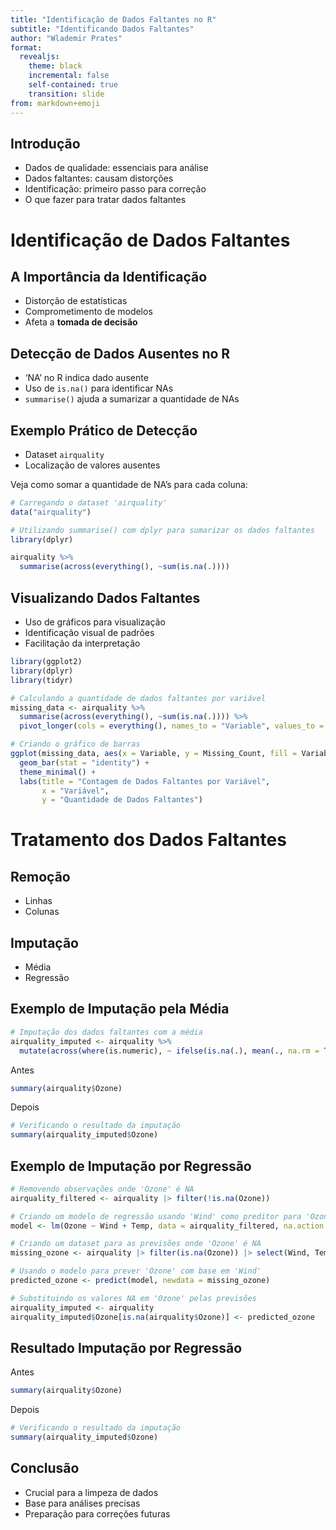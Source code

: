 ```yaml
---
title: "Identificação de Dados Faltantes no R"
subtitle: "Identificando Dados Faltantes"
author: "Wlademir Prates"
format:
  revealjs: 
    theme: black
    incremental: false
    self-contained: true
    transition: slide
from: markdown+emoji
---
```


## Introdução {data-background-color="#006837"}

- Dados de qualidade: essenciais para análise
- Dados faltantes: causam distorções
- Identificação: primeiro passo para correção
- O que fazer para tratar dados faltantes

# Identificação de Dados Faltantes

## A Importância da Identificação {data-background-color="#004F2D"}

- Distorção de estatísticas
- Comprometimento de modelos
- Afeta a **tomada de decisão**

## Detecção de Dados Ausentes no R {data-background-color="#013220"}

- 'NA' no R indica dado ausente
- Uso de `is.na()` para identificar NAs
- `summarise()` ajuda a sumarizar a quantidade de NAs

## Exemplo Prático de Detecção {data-background-color="#001F10"}

- Dataset `airquality`
- Localização de valores ausentes

Veja como somar a quantidade de NA's para cada coluna:

```r
# Carregando o dataset 'airquality'
data("airquality")

# Utilizando summarise() com dplyr para sumarizar os dados faltantes
library(dplyr)

airquality %>%
  summarise(across(everything(), ~sum(is.na(.))))
```

## Visualizando Dados Faltantes {data-background-color="#013220"}

- Uso de gráficos para visualização
- Identificação visual de padrões
- Facilitação da interpretação

```r
library(ggplot2)
library(dplyr)
library(tidyr)

# Calculando a quantidade de dados faltantes por variável
missing_data <- airquality %>%
  summarise(across(everything(), ~sum(is.na(.)))) %>%
  pivot_longer(cols = everything(), names_to = "Variable", values_to = "Missing_Count")

# Criando o gráfico de barras
ggplot(missing_data, aes(x = Variable, y = Missing_Count, fill = Variable)) +
  geom_bar(stat = "identity") +
  theme_minimal() +
  labs(title = "Contagem de Dados Faltantes por Variável",
       x = "Variável",
       y = "Quantidade de Dados Faltantes")
```

# Tratamento dos Dados Faltantes

## Remoção 

- Linhas
- Colunas

## Imputação

- Média
- Regressão

## Exemplo de Imputação pela Média

```r
# Imputação dos dados faltantes com a média
airquality_imputed <- airquality %>%
  mutate(across(where(is.numeric), ~ ifelse(is.na(.), mean(., na.rm = TRUE), .)))
```

Antes
```r
summary(airquality$Ozone)
```

Depois
```r
# Verificando o resultado da imputação
summary(airquality_imputed$Ozone)
```


## Exemplo de Imputação por Regressão 

```r
# Removendo observações onde 'Ozone' é NA
airquality_filtered <- airquality |> filter(!is.na(Ozone))

# Criando um modelo de regressão usando 'Wind' como preditor para 'Ozone'
model <- lm(Ozone ~ Wind + Temp, data = airquality_filtered, na.action = na.exclude)

# Criando um dataset para as previsões onde 'Ozone' é NA
missing_ozone <- airquality |> filter(is.na(Ozone)) |> select(Wind, Temp)

# Usando o modelo para prever 'Ozone' com base em 'Wind'
predicted_ozone <- predict(model, newdata = missing_ozone)

# Substituindo os valores NA em 'Ozone' pelas previsões
airquality_imputed <- airquality
airquality_imputed$Ozone[is.na(airquality$Ozone)] <- predicted_ozone

```

## Resultado Imputação por Regressão

Antes
```r
summary(airquality$Ozone)
```

Depois
```r
# Verificando o resultado da imputação
summary(airquality_imputed$Ozone)
```


## Conclusão {data-background-color="#004F2D"}

- Crucial para a limpeza de dados
- Base para análises precisas
- Preparação para correções futuras